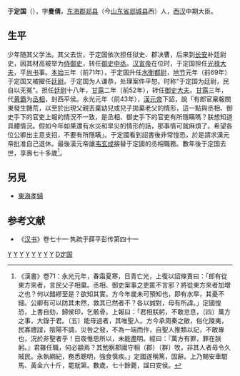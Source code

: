{{NoteTA
|T=zh-hans:于定国;zh-hant:于定國
|1=zh-hans:于定国;zh-hant:于定國
}}
'''于定国'''（{{bd|前2世紀||前40年|}}），字'''曼倩'''，[[东海郡|东海郡]][[郯县|郯县]]（今[[山东省|山东省]][[郯城县|郯城县]]西）人，[[西汉|西汉]]中期大臣。

==生平==
少年随其父学法。其父去世，于定国依次担任狱史、郡决曹，后来到[[长安|长安]]补廷尉史，因其材高被举为[[侍御史|侍御史]]，转任[[御史中丞|御史中丞]]。[[汉宣帝|汉宣帝]]在位时，于定国担任[[光禄大夫|光禄大夫]]，平[[尚书|尚书]]事。[[本始|本始]]三年（前71年），于定国升任[[水衡都尉|水衡都尉]]，[[地节|地节]]元年（前69年）于定国又被擢任[[廷尉|廷尉]]。于定国为人谦恭，处理案件平恕。时称“于定国为廷尉，民自以无冤”。担任[[廷尉|廷尉]]十八年，[[甘露|甘露]]二年（前52年），转任[[御史大夫|御史大夫]]。[[甘露_(西汉)|甘露]]三年，代[[黄霸|黄霸]]为[[丞相|丞相]]，封西平侯。永光元年（前43年），[[漢元帝|漢元帝]]下詔，說「有郎官稟報關東發生饑荒，以至於出現父親丟棄幼兒或兒子拋棄老父的情形，這一點與丞相、御史手下的官吏上報的情況不一致，是丞相、御史手下的官吏有所隱瞞嗎？朕想知道具體情況。假如今年如果還有水災和旱災的情形的話，那事情可就麻煩了。希望各位公卿出主意支招，不要有所隱瞞」。于定國看到詔書後非常惶恐，於是請求漢元帝批准自己退休。最後漢元帝讓[[韦玄成|韦玄成]]接替于定國的丞相職務。數年後于定国去世，享壽七十多歲<ref>《漢書》卷71：永光元年，春霜夏寒，日青亡光，上復以詔條責曰：「郎有從東方來者，言民父子相棄。丞相、御史案事之吏匿不言邪？將從東方來者加增之也？何以錯繆至是？欲知其實。方今年歲未可預知也，即有水旱，其憂不細。公卿有可以防其未然，救其已然者不？各以誠對，毋有所諱。」定國惶恐，上書自劾，歸侯印，乞骸骨。上報曰：「君相朕躬，不敢怠息，〔四〕萬方之事，大錄于君。〔五〕能毋過者，其唯聖人。方今承周秦之敝，俗化陵夷，民寡禮誼，陰陽不調，災咎之發，不為一端而作，自聖人推類以記，不敢專也，況於非聖者乎！日夜惟思所以，未能盡明。經曰：『萬方有罪，罪在朕躬。』君雖任職，何必顓焉？其勉察郡國守相（郡）〔群〕牧，非其人者毋令久賊民。永執綱紀，務悉聰明，強食慎疾。」定國遂稱篤，固辭。上乃賜安車駟馬、黃金六十斤，罷就第。數歲，七十餘薨，諡曰安侯。</ref>。

== 另見 ==
*[[東海孝婦|東海孝婦]]

==参考文献==
{{reflist}}

*《[[汉书|汉书]]》卷七十一·隽疏于薛平彭传第四十一

{{start box}}
{{s-before|[[韓增|韓增]]}}
{{s-title|[[西汉|西汉]][[水衡都尉|水衡都尉]]<br>前71年—前69年}}
{{s-after|[[朱輔|朱輔]]}}
{{s-before|[[李義|李義]]}}
{{s-title|[[西汉|西汉]][[廷尉|廷尉]]<br>前69年—前52年}}
{{s-after|[[田聽天|田聽天]]}}
{{s-before|[[杜延年|杜延年]]}}
{{s-title|[[西汉|西汉]][[御史大夫|御史大夫]]<br>第四十三任<br>前52年—前51年}}
{{s-after|[[陳萬年|陳萬年]]}}
{{s-before|[[黃霸|黃霸]]}}
{{s-title|[[西汉|西汉]][[丞相|丞相]]<br>第二十九任<br>前51年—前43年}}
{{s-after|[[韋玄成|韋玄成]]}}
{{s-none|无|[[汉宣帝|汉宣帝]]新封爵位}}
{{s-title|[[西汉|西汉]][[西平侯|西平侯]]<br>第一任<br>前51年—前40年}}
{{s-after|子[[于永|于永]]}}
{{end box}}

{{西漢丞相}}

[[Category:西汉丞相|Y]]
[[Category:西汉列侯|Y]]
[[Category:西汉光祿大夫|Y]]
[[Category:西汉廷尉|Y]]
[[Category:西汉御史中丞|Y]]
[[Category:西汉侍御史|Y]]
[[Category:西汉水衡都尉|Y]]
[[Category:郯城人|Y]]
[[Category:于姓|D定国]]